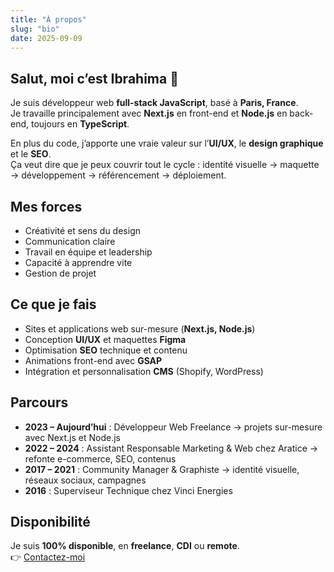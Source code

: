 ```yaml
---
title: "À propos"
slug: "bio"
date: 2025-09-09
---
```


<Section>

# Salut, moi c’est Ibrahima 👋

Je suis développeur web **full-stack JavaScript**, basé à **Paris, France**.  
Je travaille principalement avec **Next.js** en front-end et **Node.js** en back-end, toujours en **TypeScript**.

En plus du code, j’apporte une vraie valeur sur l’**UI/UX**, le **design graphique** et le **SEO**.  
Ça veut dire que je peux couvrir tout le cycle : identité visuelle → maquette → développement → référencement → déploiement.

</Section>

<Section>

## Mes forces

-   Créativité et sens du design
-   Communication claire
-   Travail en équipe et leadership
-   Capacité à apprendre vite
-   Gestion de projet

</Section>

<Section>

## Ce que je fais

-   Sites et applications web sur-mesure (**Next.js, Node.js**)
-   Conception **UI/UX** et maquettes **Figma**
-   Optimisation **SEO** technique et contenu
-   Animations front-end avec **GSAP**
-   Intégration et personnalisation **CMS** (Shopify, WordPress)

</Section>

<Section>

## Parcours

-   **2023 – Aujourd’hui** : Développeur Web Freelance → projets sur-mesure avec Next.js et Node.js
-   **2022 – 2024** : Assistant Responsable Marketing & Web chez Aratice → refonte e-commerce, SEO, contenus
-   **2017 – 2021** : Community Manager & Graphiste → identité visuelle, réseaux sociaux, campagnes
-   **2016** : Superviseur Technique chez Vinci Energies

</Section>

<Section>

## Disponibilité

Je suis **100% disponible**, en **freelance**, **CDI** ou **remote**.  
👉 [Contactez-moi](mailto:themaltezers@gmail.fr)

</Section>
